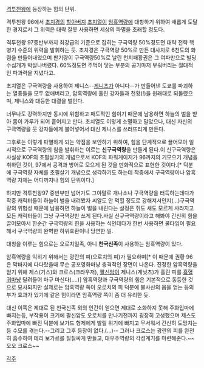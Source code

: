 [[격투천왕]]에 등장하는 힘의 단위. 

격투천왕 96에서 [[초치경]]의 [[할아버지]] [[초치열]]이 [[암흑역량]]에 대항하기 위하여 새롭게 도달한 경지로서 그 위력은 대략 잘못 사용하면 세상의 파멸을 초래할 정도다.

격투천왕 97중반부까지 최강급의 기준으로 잡히는 구극역량 50%정도면 대략 전략 핵병기 수준의 위력을 발휘하는 듯. 초치경은 구극역량 50%로 만든 대사치로 6천도의 화렴을 만들어내었으며 판기량이 구극역량50%로 날린 천지패황권은 그 여파만으로 빌딩 수십개가 박살나버렸다. 60%정도면 주먹이 닿는 부분의 공기마저 부숴버리는 절대적인 파과력을 지녔다고.

초치열은 구극역량을 사용하여 제니스--[[게니츠]]가 아니다--가 만들어낸 도쿄를 파괴하는 열풍들을 모두 없애버리고, 암흑역량에 홀린 강자들과 천황(!)을 원래대로 되돌렸으며, 제니스와 대등한 대결을 벌인다.

너무나도 강력하지만 동시에 위험하고 패도적인 힘이기 때문에 남용하면 하늘의 벌을 받아 몸이 가루가 되어 흩어지고 만다. 초치열도 이렇게 소멸하고 말았으나, 대신 자신의 구극역량을 뭇 강자들에게 불어넣어서 대신 제니스를 쓰러뜨리게 만든다.

그후로는 이렇게 파멸하게 되는 약점을 보안하기 위하여, 힘을 단계적으로 끌어모아 일시적으로 구극역량의 힘을 발휘하는 이르는 '''신구극역량'''을 만들게 된다.이 신구극역량은 사실상 KOF의 초필살기의 개념으로서 KOF의 파워게이지가 96까지의 기모으기 개념을 취하던 것이, 97에서 공격과 방어로 모으게 된 것을 만화적으로 표현한 것이다.[* 덕분에 구극역량 자체를 초필살기 개념으로 생각하기도 하는데 작중에서 구극역량이나 암흑역량 자체는 어디까지나 힘의 단위이다.]

하지만 격투천왕97 중반부만 넘어가도 그야말로 개나소나 구극역량을 터득하는데다가 작중 캐릭터들이 하늘이 벌을 내려봤자 씨알도 안 먹힐 정도로 강해져서인지(...)구극역량의 위험성 때문에 남용하면 하늘이 벌을 내린다는 설정은 쥐도 새도 모르게 사라지고 모든 캐릭터들이 그냥 구극역량만 쓰게 된다.사실 신구극역량이라고 해봐야 간신히 힘을 끌어모아서 한순간 구극역량의 힌을 사용하는 식인데다가 한번 사용하면 쿨타임이 필요해서 구극역량의 완벽한 하위호환이니 당연한 일.

대칭을 이루는 힘으로는 오로치일족, 아니 '''천국신족'''이 사용하는 암흑역량이 있다.

암흑역량을 익히기 위해서는 광란의 피(오로치의 피)가 필요하며[* 이 때문에 권황 96은 막바지에 다다랐을때 무슨 공포영화마냥 충격적인 장면이 나온다. 진정한 암흑역량을 얻기 위해 제스(기스)와 크로스(크라우저), [[팔신암]]이 제니스(게닛츠)가 흘린 피를 [[흡혈귀]]마냥 달려들어 마구 마신다(....)] 암흑역량과 구극역량의 힘은 기본적으로 동등한 것으로 묘사되지만 실제로는 암흑역량 쪽이 오로치의 피 덕분에 불사신의 몸을 얻는 등의 부가 효과가 있기에 같은 힘이라면 암흑역량 쪽이 좀 더 유리한 듯.

대신 이쪽은 제대로 된 천국신족 외의 인간이 얻으면 제대로 소화하지 못해 주화입마에 빠지는등, 부작용이 크기에 팔신암도 오로치를 만나기전까지 굉장히 고생했으며 제스도 주화입마에 빠진 덕분에 보가드 형제에게 발릴 위기에 빠지고 무서워서 간신히 도망치는 등 수모를 겪는다.--그리고 그후 등장이 없다.(...)-- 그러나 크로스는 광란의 피를 완전히 흡수하여 테리 보가르를 질질싸게 만들고, 대우주역량의 각성계기를 마련해준다.~~오오 크로스~~

[[각주]] 
